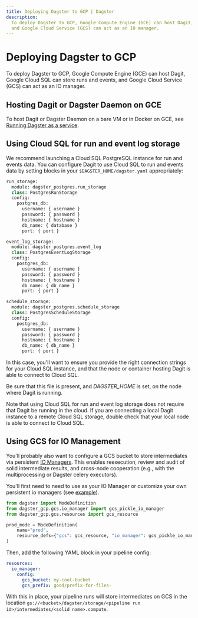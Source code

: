 ```yaml
---
title: Deploying Dagster to GCP | Dagster
description:
  To deploy Dagster to GCP, Google Compute Engine (GCE) can host Dagit, Google Cloud SQL can store runs and events,
  and Google Cloud Service (GCS) can act as an IO manager.
---
```


# Deploying Dagster to GCP

To deploy Dagster to GCP, Google Compute Engine (GCE) can host Dagit, Google Cloud SQL can store runs and events,
and Google Cloud Service (GCS) can act as an IO manager.

## Hosting Dagit or Dagster Daemon on GCE

To host Dagit or Dagster Daemon on a bare VM or in Docker on GCE, see [Running Dagster as a service](/deployment/guides/service).

## Using Cloud SQL for run and event log storage

We recommend launching a Cloud SQL PostgreSQL instance for run and
events data. You can configure Dagit to use Cloud SQL to run and events
data by setting blocks in your `$DAGSTER_HOME/dagster.yaml`
appropriately:

```python file=/deploying/dagster-pg.yaml
run_storage:
  module: dagster_postgres.run_storage
  class: PostgresRunStorage
  config:
    postgres_db:
      username: { username }
      password: { password }
      hostname: { hostname }
      db_name: { database }
      port: { port }

event_log_storage:
  module: dagster_postgres.event_log
  class: PostgresEventLogStorage
  config:
    postgres_db:
      username: { username }
      password: { password }
      hostname: { hostname }
      db_name: { db_name }
      port: { port }

schedule_storage:
  module: dagster_postgres.schedule_storage
  class: PostgresScheduleStorage
  config:
    postgres_db:
      username: { username }
      password: { password }
      hostname: { hostname }
      db_name: { db_name }
      port: { port }
```

In this case, you'll want to ensure you provide the right connection
strings for your Cloud SQL instance, and that the node or container
hosting Dagit is able to connect to Cloud SQL.

Be sure that this file is present, and _DAGSTER_HOME_ is
set, on the node where Dagit is running.

Note that using Cloud SQL for run and event log storage does not require
that Dagit be running in the cloud. If you are connecting a local Dagit
instance to a remote Cloud SQL storage, double check that your local
node is able to connect to Cloud SQL.

## Using GCS for IO Management

You'll probably also want to configure a GCS bucket to store intermediates via persistent [IO Managers](/concepts/io-management/io-managers). This enables reexecution, review and audit of solid intermediate results, and cross-node cooperation (e.g., with the multiprocessing or Dagster celery executors).

You'll first need to need to use <PyObject module="dagster_gcp.gcs" object="gcs_pickle_io_manager"/> as your IO Manager or customize your own persistent io managers (see [example](/concepts/io-management/io-managers#defining-an-io-manager)).

```python file=/deploying/gcp/io_manager.py
from dagster import ModeDefinition
from dagster_gcp.gcs.io_manager import gcs_pickle_io_manager
from dagster_gcp.gcs.resources import gcs_resource

prod_mode = ModeDefinition(
    name="prod",
    resource_defs={"gcs": gcs_resource, "io_manager": gcs_pickle_io_manager},
)
```

Then, add the following YAML block in your pipeline config:

```yaml file=/deploying/gcp/io_manager.yaml
resources:
  io_manager:
    config:
      gcs_bucket: my-cool-bucket
      gcs_prefix: good/prefix-for-files-
```

With this in place, your pipeline runs will store intermediates on GCS in the location
`gs://<bucket>/dagster/storage/<pipeline run id>/intermediates/<solid name>.compute`.

